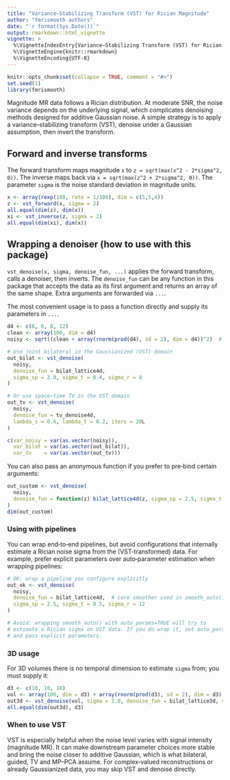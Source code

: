 ```yaml
---
title: "Variance–Stabilizing Transform (VST) for Rician Magnitude"
author: "fmrismooth authors"
date: "`r format(Sys.Date())`"
output: rmarkdown::html_vignette
vignette: >
  %\VignetteIndexEntry{Variance–Stabilizing Transform (VST) for Rician Magnitude}
  %\VignetteEngine{knitr::rmarkdown}
  %\VignetteEncoding{UTF-8}
---
```


```r
knitr::opts_chunk$set(collapse = TRUE, comment = "#>")
set.seed(1)
library(fmrismooth)
```

Magnitude MR data follows a Rician distribution. At moderate SNR, the noise variance depends on the underlying signal, which complicates denoising methods designed for additive Gaussian noise. A simple strategy is to apply a variance–stabilizing transform (VST), denoise under a Gaussian assumption, then invert the transform.

## Forward and inverse transforms

The forward transform maps magnitude `x` to `z = sqrt(max(x^2 - 2*sigma^2, 0))`. The inverse maps back via `x = sqrt(max(z^2 + 2*sigma^2, 0))`. The parameter `sigma` is the noise standard deviation in magnitude units.

```r
x <- array(rexp(100, rate = 1/100), dim = c(5,5,4))
z <- vst_forward(x, sigma = 2)
all.equal(dim(z), dim(x))
xi <- vst_inverse(z, sigma = 2)
all.equal(dim(xi), dim(x))
```

## Wrapping a denoiser (how to use with this package)

`vst_denoise(x, sigma, denoise_fun, ...)` applies the forward transform, calls a denoiser, then inverts. The `denoise_fun` can be any function in this package that accepts the data as its first argument and returns an array of the same shape. Extra arguments are forwarded via `...`.

The most convenient usage is to pass a function directly and supply its parameters in `...`.

```r
d4 <- c(8, 8, 8, 12)
clean <- array(100, dim = d4)
noisy <- sqrt((clean + array(rnorm(prod(d4), sd = 2), dim = d4))^2)  # Rician-like

# Use joint bilateral in the Gaussianized (VST) domain
out_bilat <- vst_denoise(
  noisy,
  denoise_fun = bilat_lattice4d,
  sigma_sp = 2.0, sigma_t = 0.4, sigma_r = 8
)

# Or use space–time TV in the VST domain
out_tv <- vst_denoise(
  noisy,
  denoise_fun = tv_denoise4d,
  lambda_s = 0.6, lambda_t = 0.2, iters = 20L
)

c(var_noisy = var(as.vector(noisy)),
  var_bilat = var(as.vector(out_bilat)),
  var_tv    = var(as.vector(out_tv)))
```

You can also pass an anonymous function if you prefer to pre‑bind certain arguments:

```r
out_custom <- vst_denoise(
  noisy,
  denoise_fun = function(z) bilat_lattice4d(z, sigma_sp = 2.5, sigma_t = 0.5, sigma_r = 10)
)
dim(out_custom)
```

### Using with pipelines

You can wrap end‑to‑end pipelines, but avoid configurations that internally estimate a Rician noise sigma from the (VST‑transformed) data. For example, prefer explicit parameters over auto‑parameter estimation when wrapping pipelines:

```r
# OK: wrap a pipeline you configure explicitly
out_ok <- vst_denoise(
  noisy,
  denoise_fun = bilat_lattice4d,  # core smoother used in smooth_auto()
  sigma_sp = 2.5, sigma_t = 0.5, sigma_r = 12
)

# Avoid: wrapping smooth_auto() with auto_params=TRUE will try to
# estimate a Rician sigma on VST data. If you do wrap it, set auto_params=FALSE
# and pass explicit parameters.
```

### 3D usage

For 3D volumes there is no temporal dimension to estimate `sigma` from; you must supply it:

```r
d3 <- c(10, 10, 10)
vol <- array(100, dim = d3) + array(rnorm(prod(d3), sd = 2), dim = d3)
out3d <- vst_denoise(vol, sigma = 2.0, denoise_fun = bilat_lattice3d, sigma_sp = 2.0, sigma_r = 8)
all.equal(dim(out3d), d3)
```

### When to use VST

VST is especially helpful when the noise level varies with signal intensity (magnitude MR). It can make downstream parameter choices more stable and bring the noise closer to additive Gaussian, which is what bilateral, guided, TV and MP–PCA assume. For complex‑valued reconstructions or already Gaussianized data, you may skip VST and denoise directly.
